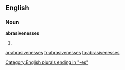 ==English==

===Noun===
'''abrasivenesses'''

# {{plural of|[[abrasiveness]]}}

[[Category:English plurals ending in "-es"]]

[[ar:abrasivenesses]]
[[fr:abrasivenesses]]
[[ta:abrasivenesses]]